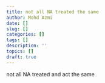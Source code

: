 ```yaml
---
title: not all NA treated the same
author: Mohd Azmi
date: []
slug: []
categories: []
tags: []
description: ''
topics: []
draft: true
---
```



not all NA treated and act the same
